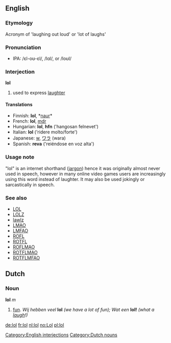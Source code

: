 ==English==

===Etymology===
Acronym of 'laughing out loud' or 'lot of laughs'

===Pronunciation===
* IPA: /&#603;l-o&#650;-&#603;l/, /l&#593;l/, or /lo&#650;l/

===Interjection===
'''lol''' 

#{{txt}} used to express [[laughter]]

====Translations====
*Finnish: '''lol''', *[[naur]]*
*French: '''lol''', [[mdr]]
*Hungarian: '''lol''', '''hfn''' ('hangosan felnevet')
*Italian: '''lol''' ('ridere molto/forte')
*Japanese: [[w]], [[ワラ]] (wara)
*Spanish: '''reva''' ('reiéndose en voz alta')

===Usage note===
"lol" is an internet shorthand ([[jargon]]) hence it was originally almost never used in speech, however in many online video games users are increasingly using this word instead of laughter.  It may also be used jokingly or sarcastically in speech.

===See also===
*[[LOL]]
*[[LOLZ]]
*[[lawlz]]
*[[LMAO]]
*[[LMFAO]]
*[[ROFL]]
*[[ROTFL]]
*[[ROFLMAO]]
*[[ROTFLMAO]]
*[[ROTFLMFAO]]

==Dutch==
===Noun===
'''lol''' ''m''

#[[fun]]. ''Wij hebben veel'' '''lol''' ''(we have a lot of fun); Wat een'' '''lol!''' ''(what a [[laugh]]!)''

[[Category:English interjections]]
[[Category:Dutch nouns]]

[[de:lol]]
[[fr:lol]]
[[nl:lol]]
[[no:Lol]]
[[pl:lol]]